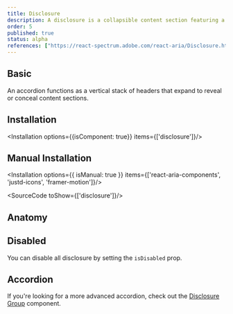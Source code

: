 ```yaml
---
title: Disclosure
description: A disclosure is a collapsible content section featuring a header with a title and a trigger button, along with a panel that holds the content.
order: 5
published: true
status: alpha
references: ["https://react-spectrum.adobe.com/react-aria/Disclosure.html#props"]
---
```


## Basic
An accordion functions as a vertical stack of headers that expand to reveal or conceal content sections.
<How isCenter={false} toUse="navigation/disclosure/disclosure-demo" />

## Installation
<Installation options={{isComponent: true}} items={['disclosure']}/>

## Manual Installation
<Installation options={{ isManual: true }} items={['react-aria-components', 'justd-icons', 'framer-motion']}/>

<SourceCode toShow={['disclosure']}/>

## Anatomy
<Anatomy show='disclosure-anatomy'/>

## Disabled
You can disable all disclosure by setting the `isDisabled` prop.
<How isCenter={false} toUse="navigation/disclosure/disclosure-disabled-demo" />


## Accordion
If you're looking for a more advanced accordion, check out the [Disclosure Group](/docs/components/navigation/disclosure-group) component.
